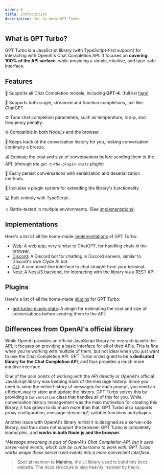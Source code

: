 ```yaml
---
order: 0
title: Introduction
description: Get to know GPT Turbo
---
```


## What is GPT Turbo?

GPT Turbo is a JavaScript library (with TypeScript-first support) for interacting with OpenAI's Chat Completion API. 
It focuses on **covering 100% of the API surface**, while providing a simple, intuitive, and type-safe interface.

## Features

🤖 Supports all Chat Completion models, including **GPT-4**. (full list [here](https://platform.openai.com/docs/models/model-endpoint-compatibility))

💬 Supports both single, streamed and function completions, just like ChatGPT.

⚙ Tune chat completion parameters, such as temperature, top-p, and frequency penalty.

🌐 Compatible in both Node.js and the browser.

📜 Keeps track of the conversation history for you, making conversation continuity a breeze.

💰 Estimate the cost and size of conversations before sending them to the API. (*through the `gpt-turbo-plugin-stats` plugin*)

💾 Easily persist conversations with serialization and deserialization methods.

🔌 Includes a plugin system for extending the library's functionality.

💻 Built entirely with TypeScript.

⚔️ Battle-tested in multiple environments. (See [implementations](#implementations))

## Implementations

Here's a list of all the home-made [implementations](https://github.com/maxijonson/gpt-turbo/tree/develop/packages/implementations) of GPT Turbo:

- [Web](https://gpt-turbo-web.chintristan.io/): A web app, very similar to ChatGPT, for handling chats in the browser.
- [Discord](https://discord.com/invite/Aa77KCmwRx): A Discord bot for chatting in Discord servers, similar to Discord's own Clyde AI bot.
- [CLI](https://www.npmjs.com/package/gpt-turbo-cli): A command-line interface to chat straight from your terminal.
- [Nest](https://github.com/maxijonson/gpt-turbo/tree/develop/packages/implementations/nest): A NestJS backend, for interacting with the library via a REST API.

## Plugins

Here's a list of all the home-made [plugins](https://github.com/maxijonson/gpt-turbo/tree/develop/packages/plugins) for GPT Turbo:

- [gpt-turbo-plugin-stats](https://www.npmjs.com/package/gpt-turbo-plugin-stats): A plugin for estimating the cost and size of conversations before sending them to the API.

## Differences from OpenAI's official library

While OpenAI provides an official JavaScript library for interacting with the API, it focuses on providing a basic interface for all of their APIs. 
This is fine when you're working with multiple of them, but not ideal when you just want to use the Chat Completion API.
GPT Turbo is designed to be a **dedicated library for the Chat Completion API**, and thus provides a much more intuitive interface.

One of the pain points of working with the API directly or OpenAI's official JavaScript library was keeping track of the message history.
Since you need to send the entire history of messages for each prompt, you need an efficient way to store and update the history.
GPT Turbo solves this by providing a `Conversation` class that handles all of this for you.
While conversation history management was the main motivation for creating this library, it has grown to do much more than that.
GPT Turbo also supports proxy configuration, message streaming\*, callable functions and plugins.

Another issue with OpenAI's library is that it is designed as a server-side library, and thus does not support the browser.
GPT Turbo is completely isomorphic, and **works in both Node.js and the browser**.

\**Message streaming is part of OpenAI's Chat Completion API, but it uses server-sent events, which can be cumbersome to work with. 
GPT Turbo works wraps these server-sent events into a more convenient interface.*

> Special mention to [Mantine](https://mantine.dev/), the UI library used to build this docs website. 
> The docs structure is also heavily inspired by theirs.